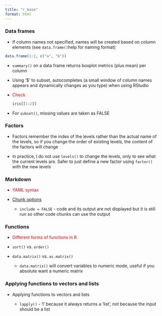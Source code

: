 ```yaml
---
title: "r_base"
format: html
---
```


### Data frames

-   If column names not specified, names will be created based on column elements (see `data.frame()`help for naming format)

```r
data.frame(1:2, c("a", "b"))
```

-   `summary()` on a data frame returns boxplot metrics (plus mean) per column

-   Using '\$' to subset, autocompletes (a small window of column names appears and dynamically changes as you type) when using RStudio

-   [Check]{style="color: red;"}

    ```r
    iris[[1:2]]
    ```

-   For `subset()`, missing values are taken as FALSE

### Factors

-   Factors remember the index of the levels rather than the actual name of the levels, so if you change the order of existing levels, the content of the factors will change

-   In practice, I do not use `levels()` to change the levels, only to see what the current levels are. Safer to just define a new factor using `factor()` with the new levels

### Markdown

-   [YAML syntax]{style="color: red;"}

-   [Chunk options](https://rmarkdown.rstudio.com/lesson-3.html)

    -   `include = FALSE` - code and its output are not displayed but it is still run so other code chunks can use the output

### Functions

-   [Different forms of functions in R]{style="color: red;"}

-   `sort()` vs. `order()`

-   `data.matrix()` vs. `as.matrix()`

    -   `data.matrix()` will convert variables to numeric mode, useful if you absolute want a numeric matrix

### Applying functions to vectors and lists

-   Applying functions to vectors and lists

    -   `lapply()` - 'l' because it always returns a 'list', not because the input should be a list
